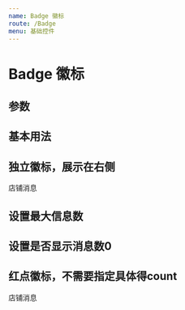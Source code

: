 ---
name: Badge 徽标
route: /Badge
menu: 基础控件
---


# Badge 徽标

## 参数

<Props of={Badge} />

## 基本用法
<Playground>
     <div>
        <Badge count={5}>
            <Icon type="bell-o" className='demo-cont' />
        </Badge>   
    </div>
</Playground>

## 独立徽标，展示在右侧
<Playground>
     <div>
        <span>店铺消息</span>
        <Badge count={100} />
    </div>
</Playground>

## 设置最大信息数
<Playground>
     <div className='demo-Badge-max'>
        <Badge count={99}>
            <Icon type="bell-o" className='demo-cont' />
        </Badge>
        <Badge count={120}>
            <Icon type="bell-o" className='demo-cont' />
        </Badge>
        <Badge count={120}>
            <Icon type="bell-o" className='demo-cont' />
        </Badge>
    </div>
</Playground>

## 设置是否显示消息数0
<Playground>
     <div className='demo-Badge-max'>
        <Badge count={0} showZero={true}>
            <Icon type="bell-o" className='demo-cont' />
        </Badge>
        <Badge count={0}>
            <Icon type="bell-o" className='demo-cont' />
        </Badge>
    </div>
</Playground>

## 红点徽标，不需要指定具体得count
<Playground>
     <div className='demo-Badge-max'>
        <Badge dot={true}>
            <Icon type="bell-o" className='demo-cont' />
        </Badge>
        <Badge dot={true} offset={[-4, -2]}>店铺消息</Badge>
    </div>
</Playground>





